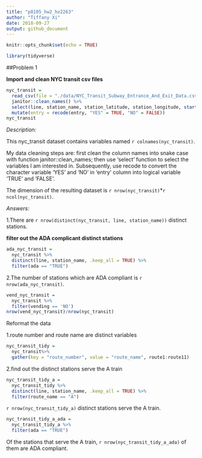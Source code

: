 ```yaml
---
title: "p8105_hw2_hx2263"
author: "Tiffany Xi"
date: 2018-09-27
output: github_document
---
```


```r
knitr::opts_chunk$set(echo = TRUE)

library(tidyverse)
```

##Problem 1

**Import and clean NYC transit csv files**

```r
nyc_transit = 
  read_csv(file = "./data/NYC_Transit_Subway_Entrance_And_Exit_Data.csv") %>% 
  janitor::clean_names() %>% 
  select(line, station_name, station_latitude, station_longitude, starts_with("route"), entry,          vending, entrance_type, ada) %>% 
  mutate(entry = recode(entry, "YES" = TRUE, "NO" = FALSE))
nyc_transit
```

*Description:*

This nyc_transit dataset contains variables named `r colnames(nyc_transit)`. 

My data cleaning steps are: first clean the column names into snake case with function janitor::clean_names; then use 'select' function to select the variables I am interested in. Subsequently, use recode to convert the character variable 'YES' and 'NO' in 'entry' column into logical variable 'TRUE' and 'FALSE'.

The dimension of the resulting dataset is `r nrow(nyc_transit)`*`r ncol(nyc_transit)`.

*Answers:*

1.There are `r nrow(distinct(nyc_transit, line, station_name))` distinct stations.

**filter out the ADA complicant distinct stations**

```r
ada_nyc_transit = 
  nyc_transit %>% 
  distinct(line, station_name, .keep_all = TRUE) %>% 
  filter(ada == "TRUE")
```
2.The number of stations which are ADA compliant is `r nrow(ada_nyc_transit)`.
 
```r
vend_nyc_transit =
  nyc_transit %>%
  filter(vending == 'NO')
nrow(vend_nyc_transit)/nrow(nyc_transit)
```

Reformat the data

1.route number and route name are distinct variables
```r
nyc_transit_tidy = 
  nyc_transit%>% 
  gather(key = "route_number", value = "route_name", route1:route11)
```

2.find out the distinct stations serve the A train
```r
nyc_transit_tidy_a = 
  nyc_transit_tidy %>% 
  distinct(line, station_name, .keep_all = TRUE) %>% 
  filter(route_name == "A")
```

`r nrow(nyc_transit_tidy_a)` distinct stations serve the A train.

```r
nyc_transit_tidy_a_ada = 
  nyc_transit_tidy_a %>% 
  filter(ada == "TRUE")
```

Of the stations that serve the A train, `r nrow(nyc_transit_tidy_a_ada)` of them are ADA compliant.




